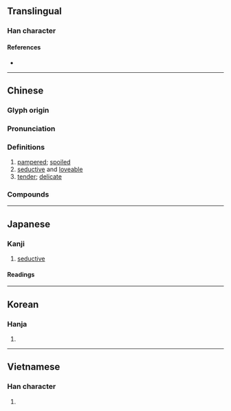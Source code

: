 {{also|娇}}
{{character info}}
==Translingual==

===Han character===
{{Han char|rn=38|rad=女|as=12|sn=15|four=42427|canj=VHKB|ids=⿰女喬}}

====References====
* {{Han ref|kx=0271.310|dkj=06739|dj=0539.220|hdz=21081.060|uh=5B0C|ud=23308|bh=BC62|bd=48226}}

----

==Chinese==
{{zh-forms|s=娇}}

===Glyph origin===
{{Han etym}}
{{Han compound|女|喬|ls=psc|c1=s|c2=p|t1=woman}}

===Pronunciation===
{{zh-pron
|m=jiāo
|c=giu1
|h=pfs=kiêu
|md=
|mn=kiau
|w=1jiau
|mc=y
|oc=y
|cat=a
}}

===Definitions===
{{zh-hanzi}}

# [[pampered]]; [[spoiled]]
# [[seductive]] and [[loveable]]
# [[tender]]; [[delicate]]

===Compounds===
{{zh-der|嬌愛|嬌嗔|嬌痴|嬌寵|嬌脆|嬌翠|嬌滴滴|嬌兒|嬌慣|嬌貴|嬌憨|嬌好|嬌客|嬌裡嬌氣|嬌美|嬌媚|嬌嫩|嬌妻|嬌氣|嬌嬈|嬌柔|嬌弱|嬌生慣養|嬌娃|嬌婉|嬌小|嬌小玲瓏|嬌羞|嬌豔|嬌養|嬌縱|嬌慵|嬌嫋不勝|嬌嬌滴滴|嬌妻美妾|嬌嬾|多嬌|嬌甜|慣養嬌生|嬌波|嬌花照水|嬌惰|嬌娘|嬌女|姻嬌|嬌逸|嬌皮嫩肉|千嬌百媚|嬌冶|嬌語|嬌若春花|嬌聲細語|嬌態|嬌情|嬌怯怯|嬌怯|嬌寒|嬌娜|嬌姿|嬌喘|嬌哥兒|嬌嬌啻啻|千嬌百態|嬌奼|嬌娥|撒嬌賣俏|東床嬌客|皮嬌肉嫩|百媚千嬌|玉嬌梨|柳嚲鶯嬌|撒嬌撒痴|撒嬌|東床嬌婿|藏嬌|龍袖嬌民|金屋藏嬌|香嬌玉嫩|阿嬌|軟玉嬌香|美嬌娘|嬌黃|妖嬌:iau-kiau;Min Nan}}

----

==Japanese==

===Kanji===
{{ja-kanji|grade=|rs=女12}}

# [[seductive]]

====Readings====
{{ja-readings
|goon=きょう<けう
|kanon=きょう<けう
|kun=なまめ-かし.い
}}

----

==Korean==

===Hanja===
{{ko-hanja|hangeul=교|rv=gyo|mr=kyo}}

# {{rfdef|ko|sort=女12}}

----

==Vietnamese==

===Han character===
{{vi-readings|reading=kiều|rs=女12}}

# {{rfdef|vi|sort=女12}}